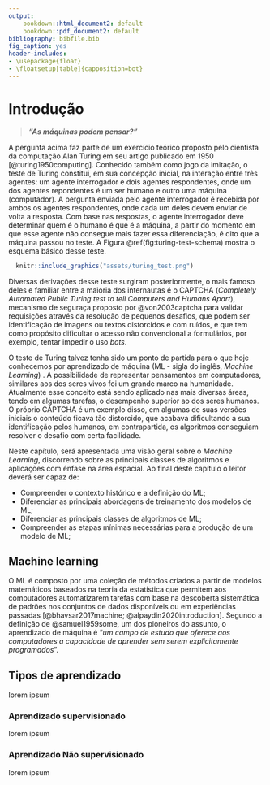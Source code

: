 ```yaml
---
output: 
    bookdown::html_document2: default
    bookdown::pdf_document2: default
bibliography: bibfile.bib
fig_caption: yes
header-includes:
- \usepackage{float}
- \floatsetup[table]{capposition=bot}
---
```


# Introdução
> ***"As máquinas podem pensar?"***

A pergunta acima faz parte de um exercício teórico proposto pelo cientista da 
computação Alan Turing em seu artigo publicado em 1950 
[@turing1950computing]. Conhecido também como jogo da imitação, o teste de 
Turing constitui, em sua concepção inicial, na interação entre três agentes: um 
agente interrogador e dois agentes respondentes, onde um dos agentes repondentes 
é um ser humano e outro uma máquina (computador). A pergunta enviada pelo agente 
interrogador é recebida por ambos os agentes respondentes, onde cada um deles 
devem enviar de volta a resposta. Com base nas respostas, o agente interrogador 
deve determinar quem é o humano é que é a máquina, a partir do momento em que 
esse agente não consegue mais fazer essa diferenciação, é dito que a máquina 
passou no teste. A Figura \@ref(fig:turing-test-schema) mostra o esquema básico 
desse teste.

```r
  knitr::include_graphics("assets/turing_test.png")
```

Diversas derivações desse teste surgiram posteriormente, o mais 
famoso deles e familiar entre a maioria dos internautas é o CAPTCHA 
(*Completely Automated Public Turing test to tell Computers and Humans Apart*), 
mecanismo de seguraça proposto por @von2003captcha para validar requisições 
através da resolução de pequenos desafios, que podem ser identificação de 
imagens ou textos distorcidos e com ruídos, e que tem como propósito dificultar 
o acesso não convencional a formulários, por exemplo, tentar impedir o uso 
*bots*. 

O teste de Turing talvez tenha sido um ponto de partida para o que hoje 
conhecemos por aprendizado de máquina (ML - sigla do inglês, *Machine Learning*)
. A possibilidade de representar pensamentos em computadores, similares aos dos 
seres vivos foi um grande marco na humanidade. Atualmente esse conceito está 
sendo aplicado nas mais diversas áreas, tendo em algumas tarefas, o desempenho 
superior ao dos seres humanos. O próprio CAPTCHA é um exemplo disso, em algumas 
de suas versões iniciais o conteúdo ficava tão distorcido, que acabava 
dificultando a sua identificação pelos humanos, em contrapartida, os algoritmos 
conseguiam resolver o desafio com certa facilidade.

Neste capítulo, será apresentada uma visão geral sobre o *Machine Learning*, 
discorrendo sobre as principais classes de algoritmos e aplicações com ênfase na 
área espacial. Ao final deste capítulo o leitor deverá ser capaz de:

- Compreender o contexto histórico e a definição do ML;
- Diferenciar as principais abordagens de treinamento dos modelos de ML;
- Diferenciar as principais classes de algoritmos de ML;
- Compreender as etapas mínimas necessárias para a produção de um modelo de ML;

## Machine learning
O ML é composto por uma coleção de métodos criados a partir de modelos 
matemáticos baseados na teoria da estatística que permitem aos computadores 
automatizarem tarefas com base na descoberta sistemática de padrões nos 
conjuntos de dados disponíveis ou em experiências passadas [@bhavsar2017machine; 
@alpaydin2020introduction]. Segundo a definição de @samuel1959some, um dos 
pioneiros do assunto, o aprendizado de máquina é “*um campo de estudo que 
oferece aos computadores a capacidade de aprender sem serem explicitamente 
programados*”.


## Tipos de aprendizado
lorem ipsum

### Aprendizado supervisionado
lorem ipsum

### Aprendizado Não supervisionado
lorem ipsum

